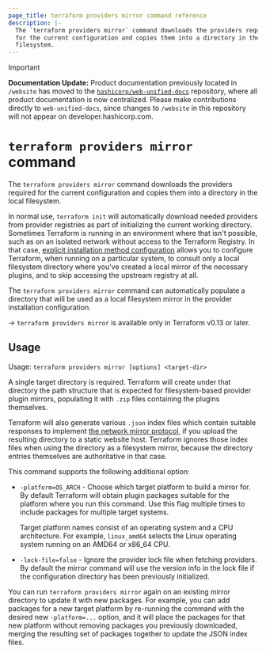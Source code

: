 ```yaml
---
page_title: terraform providers mirror command reference
description: |-
  The `terraform providers mirror` command downloads the providers required
  for the current configuration and copies them into a directory in the local
  filesystem.
---
```


> [!IMPORTANT]  
> **Documentation Update:** Product documentation previously located in `/website` has moved to the [`hashicorp/web-unified-docs`](https://github.com/hashicorp/web-unified-docs) repository, where all product documentation is now centralized. Please make contributions directly to `web-unified-docs`, since changes to `/website` in this repository will not appear on developer.hashicorp.com.

# `terraform providers mirror` command 

The `terraform providers mirror` command downloads the providers required
for the current configuration and copies them into a directory in the local
filesystem.

In normal use, `terraform init` will automatically download needed providers
from provider registries as part of initializing the current working directory.
Sometimes Terraform is running in an environment where that isn't possible,
such as on an isolated network without access to the Terraform Registry. In
that case,
[explicit installation method configuration](/terraform/cli/config/config-file#explicit-installation-method-configuration)
allows you to configure Terraform, when running on a particular system, to
consult only a local filesystem directory where you've created a local mirror
of the necessary plugins, and to skip accessing the upstream registry at all.

The `terraform providers mirror` command can automatically populate a directory
that will be used as a local filesystem mirror in the provider installation
configuration.

-> `terraform providers mirror` is available only in Terraform v0.13 or later.

## Usage

Usage: `terraform providers mirror [options] <target-dir>`

A single target directory is required. Terraform will create under that
directory the path structure that is expected for filesystem-based provider
plugin mirrors, populating it with `.zip` files containing the plugins
themselves.

Terraform will also generate various `.json` index files which contain suitable
responses to implement
[the network mirror protocol](/terraform/internals/provider-network-mirror-protocol),
if you upload the resulting directory to a static website host. Terraform
ignores those index files when using the directory as a filesystem mirror,
because the directory entries themselves are authoritative in that case.

This command supports the following additional option:

* `-platform=OS_ARCH` - Choose which target platform to build a mirror for.
  By default Terraform will obtain plugin packages suitable for the platform
  where you run this command. Use this flag multiple times to include packages
  for multiple target systems.

  Target platform names consist of an operating system and a CPU
  architecture. For example, `linux_amd64` selects the Linux operating system
  running on an AMD64 or x86_64 CPU.

* `-lock-file=false` - Ignore the provider lock file when fetching providers.
By default the mirror command will use the version info in the lock file if the
configuration directory has been previously initialized.

You can run `terraform providers mirror` again on an existing mirror directory
to update it with new packages. For example, you can add packages for a new
target platform by re-running the command with the desired new `-platform=...`
option, and it will place the packages for that new platform without removing
packages you previously downloaded, merging the resulting set of packages
together to update the JSON index files.
